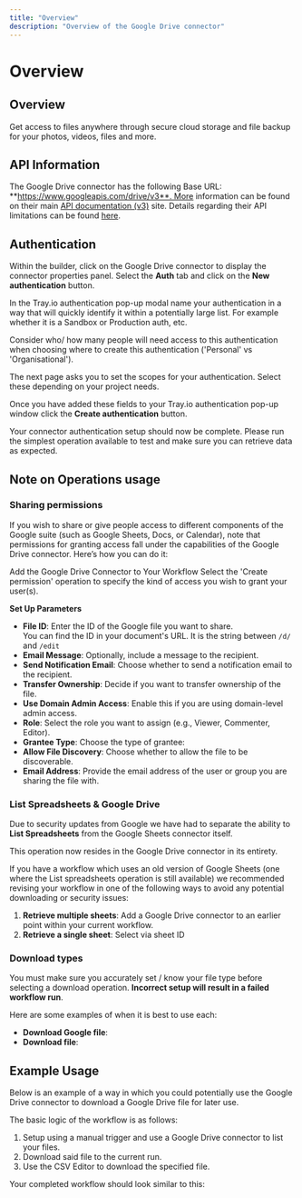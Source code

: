 ```yaml
---
title: "Overview"
description: "Overview of the Google Drive connector"
---
```


# Overview

## Overview

Get access to files anywhere through secure cloud storage and file backup for your photos, videos, files and more.

## API Information

The Google Drive connector has the following Base URL: **https://www.googleapis.com/drive/v3**. More information can be found on their main [API documentation (v3)](https://developers.google.com/drive) site. Details regarding their API limitations can be found [here](https://developers.google.com/drive/api/guides/limits).

## Authentication

Within the builder, click on the Google Drive connector to display the connector properties panel. Select the **Auth** tab and click on the **New authentication** button.

In the Tray.io authentication pop-up modal name your authentication in a way that will quickly identify it within a potentially large list. For example whether it is a Sandbox or Production auth, etc.

Consider who/ how many people will need access to this authentication when choosing where to create this authentication ('Personal' vs 'Organisational').

The next page asks you to set the scopes for your authentication. Select these depending on your project needs.

Once you have added these fields to your Tray.io authentication pop-up window click the **Create authentication** button. 

Your connector authentication setup should now be complete. Please run the simplest operation available to test and make sure you can retrieve data as expected.

## Note on Operations usage

### Sharing permissions

If you wish to share or give people access to different components of the Google suite (such as Google Sheets, Docs, or Calendar), note that permissions for granting access fall under the capabilities of the Google Drive connector. Here’s how you can do it:

Add the Google Drive Connector to Your Workflow Select the 'Create permission' operation to specify the kind of access you wish to grant your user(s).

**Set Up Parameters**

- **File ID**: Enter the ID of the Google file you want to share.<br/>You can find the ID in your document's URL. It is the string between `/d/` and `/edit`
- **Email Message**: Optionally, include a message to the recipient.
- **Send Notification Email**: Choose whether to send a notification email to the recipient.
- **Transfer Ownership**: Decide if you want to transfer ownership of the file.
- **Use Domain Admin Access**: Enable this if you are using domain-level admin access.
- **Role**: Select the role you want to assign (e.g., Viewer, Commenter, Editor).
- **Grantee Type**: Choose the type of grantee:
- **Allow File Discovery**: Choose whether to allow the file to be discoverable.
- **Email Address**: Provide the email address of the user or group you are sharing the file with.

### List Spreadsheets & Google Drive

Due to security updates from Google we have had to separate the ability to **List Spreadsheets** from the Google Sheets connector itself. 

This operation now resides in the Google Drive connector in its entirety.

If you have a workflow which uses an old version of Google Sheets (one where the List spreadsheets operation is still available) we recommended revising your workflow in one of the following ways to avoid any potential downloading or security issues:

1. **Retrieve multiple sheets**: Add a Google Drive connector to an earlier point within your current workflow.
2. **Retrieve a single sheet**: Select via sheet ID

### Download types

You must make sure you accurately set / know your file type before selecting a download operation. **Incorrect setup will result in a failed workflow run**.

Here are some examples of when it is best to use each:

- **Download Google file**: 
- **Download file**: 

## Example Usage

Below is an example of a way in which you could potentially use the Google Drive connector to download a Google Drive file for later use.

The basic logic of the workflow is as follows:

1. Setup using a manual trigger and use a Google Drive connector to list your files.
2. Download said file to the current run.
3. Use the CSV Editor to download the specified file.

Your completed workflow should look similar to this:
